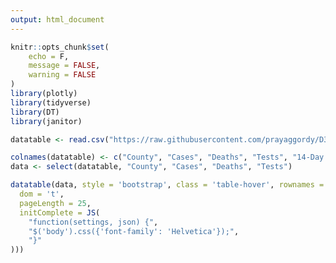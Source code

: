 ```yaml
---
output: html_document
---
```


```r
knitr::opts_chunk$set(
	echo = F,
	message = FALSE,
	warning = FALSE
)
library(plotly)
library(tidyverse)
library(DT)
library(janitor)
```

```r
datatable <- read.csv("https://raw.githubusercontent.com/prayaggordy/D3-covid-map/master/data/md_counties_today_table.csv")
```

```r
colnames(datatable) <- c("County", "Cases", "Deaths", "Tests", "14-Day Trend")
data <- select(datatable, "County", "Cases", "Deaths", "Tests")
```

```r

datatable(data, style = 'bootstrap', class = 'table-hover', rownames = FALSE, options = list(
  dom = 't',
  pageLength = 25,
  initComplete = JS(
    "function(settings, json) {",
    "$('body').css({'font-family': 'Helvetica'});",
    "}"
)))
```

